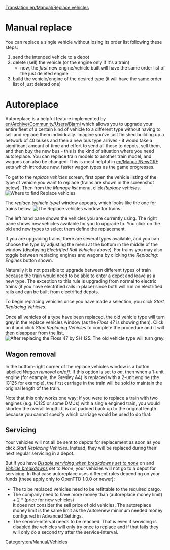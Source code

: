 [[Translation:en/Manual/Replace vehicles]]
{{nl/Vertaling|en/Manual/Replace vehicles|0}}
{{nl/Manual/Tutorial/Tutorial}}
= Manual replace =
You can replace a single vehicle without losing its order list following these steps:
#send the intended vehicle to a depot
#delete (sell) the vehicle (or the engine only if it's a train)
#*now, the ''first'' new engine/vehicle built will have the same order list of the just deleted engine
#build the vehicle/engine of the desired type (it will have the same order list of just deleted one)

= Autoreplace =

Autoreplace is a helpful feature implemented by [[en/Archive/Community/Users/Bjarni]] which allows you to upgrade your entire fleet of a certain kind of vehicle to a different type without having to sell and replace them individually. Imagine you've just finished building up a network of 40 buses and then a new bus type arrives - it would take a significant amount of time and effort to send all those to depots, sell them, and then buy the new bus - this is the kind of situation where you need autoreplace. You can replace train models to another train model, and wagons can also be changed. This is most helpful in [[en/Manual/NewGRF]] sets which introduce new, faster wagon types as the game progresses. 


To get to the ''replace vehicles'' screen, first open the vehicle listing of the type of vehicle you want to replace (trains are shown in the screenshot below).  Then from the ''Manage list'' menu, click ''Replace vehicles''.
[[File:en/Manual/ManageList.png|frame|none|Where to find ''Replace vehicles'']]

The ''replace (vehicle type)'' window appears, which looks like the one for trains below.
[[File:en/Manual/ReplaceTrain.png|frame|none|The ''Replace vehicles'' window for trains]]

The left hand pane shows the vehicles you are currently using.  The right pane shows new vehicles available for you to upgrade to.  You click on the old and new types to select them define the replacement. 

If you are upgrading trains, there are several types available, and you can choose the type by adjusting the menu at the bottom in the middle of the window (displaying ''Electrified Rail Vehicles'' above).  For trains you may also toggle between replacing engines and wagons by clicking the ''Replacing: Engines'' button shown.

Naturally it is not possible to upgrade between different types of train because the train would need to be able to enter a depot and leave as a new type.  The exception to this rule is upgrading from normal to electric trains (if you have electrified rails in place) since both will run on electrified rails and can be built from electrified depots.

To begin replacing vehicles once you have made a selection, you click ''Start Replacing Vehicles''.

Once all vehicles of a type have been replaced, the old vehicle type will turn grey in the replace vehicles window (as the ''Floss 47'' is showing then).  Click on it and click ''Stop Replacing Vehicles'' to complete the procedure and it will then disappear from the list.
[[File:en/Manual/ReplaceTrain2.png|frame|none|After replacing the ''Floss 47'' by ''SH 125''. The old vehicle type will turn grey.]]

==Wagon removal==
In the bottom-right corner of the replace vehicles window is a button labelled  ''Wagon removal on/off''. If this option is set to ''on'', then when a 1-unit engine (for example, the Gresley A4) is replaced with a 2-unit engine (the IC125 for example), the first carriage in the train will be sold to maintain the original length of the train. 

Note that this only works one way; if you were to replace a train with two engines (e.g. IC125 or some DMUs) with a single engined train, you would shorten the overall length. It is not padded back up to the original length because you cannot specify which carriage would be used to do that.

==Servicing==
Your vehicles will not all be sent to depots for replacement as soon as you click ''Start Replacing Vehicles''.  Instead, they will be replaced during their next regular servicing in a depot.

But if you have ''[[en/Archive/Manual/Settings/Advanced Settings/Vehicles#disable-servicing-when-breakdowns-set-to-none|Disable servicing when breakdowns set to none]]'' on and ''[[en/Archive/Manual/Settings/Difficulty#vehicle-breakdowns|Vehicle breakdowns]]'' set to ''None'', your vehicles will not go to a depot for servicing. In that case autoreplace uses different rules depending on your funds (these apply only to OpenTTD 1.0.0 or newer):
* The to be replaced vehicles need to be refittable to the required cargo.
* The company need to have more money than (autoreplace money limit) + 2 * (price for new vehicles)<br/>It does not consider the sell price of old vehicles. The autoreplace money limit is the same limit as the Autorenew minimum needed money configured in Advanced Settings.
* The service-interval needs to be reached. That is even if servicing is disabled the vehicles will only try once to replace and if that fails they will only do a second try after the service-interval.


[[Category:en/Manual/Vehicles]]